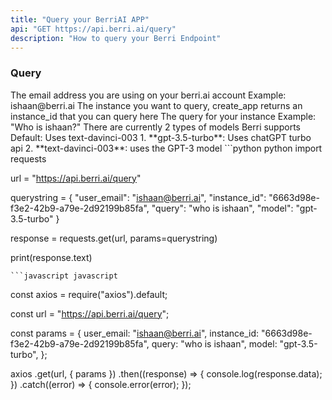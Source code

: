 ```yaml
---
title: "Query your BerriAI APP"
api: "GET https://api.berri.ai/query"
description: "How to query your Berri Endpoint"
---
```


### Query

<ParamField query="user_email" type="string">
  The email address you are using on your berri.ai account Example:
  ishaan@berri.ai
</ParamField>
<ParamField query="instance_id" type="string">
  The instance you want to query, create_app returns an instance_id that you can
  query here
</ParamField>
<ParamField query="query" type="string">
  The query for your instance Example: "Who is ishaan?"
</ParamField>
<ParamField query="model" type="string" optional>
  There are currently 2 types of models Berri supports Default: Uses
  text-davinci-003 1. **gpt-3.5-turbo**: Uses chatGPT turbo api 2.
  **text-davinci-003**: uses the GPT-3 model
</ParamField>

<RequestExample>
```python python
import requests

url = "https://api.berri.ai/query"

querystring = {
"user_email": "ishaan@berri.ai",
"instance_id": "6663d98e-f3e2-42b9-a79e-2d92199b85fa",
"query": "who is ishaan",
"model": "gpt-3.5-turbo"
}

response = requests.get(url, params=querystring)

print(response.text)

````
```javascript javascript
````

const axios = require("axios").default;

const url = "https://api.berri.ai/query";

const params = {
user_email: "ishaan@berri.ai",
instance_id: "6663d98e-f3e2-42b9-a79e-2d92199b85fa",
query: "who is ishaan",
model: "gpt-3.5-turbo",
};

axios
.get(url, { params })
.then((response) => {
console.log(response.data);
})
.catch((error) => {
console.error(error);
});

```

```

</RequestExample>

